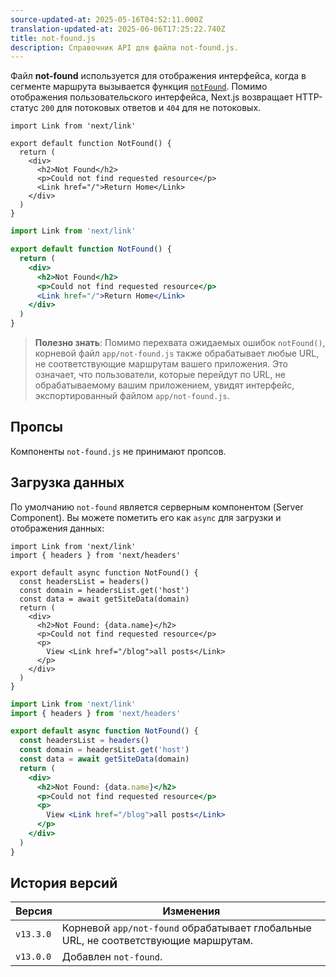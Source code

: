 ```yaml
---
source-updated-at: 2025-05-16T04:52:11.000Z
translation-updated-at: 2025-06-06T17:25:22.740Z
title: not-found.js
description: Справочник API для файла not-found.js.
---
```


Файл **not-found** используется для отображения интерфейса, когда в сегменте маршрута вызывается функция [`notFound`](/docs/app/api-reference/functions/not-found). Помимо отображения пользовательского интерфейса, Next.js возвращает HTTP-статус `200` для потоковых ответов и `404` для не потоковых.

```tsx filename="app/blog/not-found.tsx" switcher
import Link from 'next/link'

export default function NotFound() {
  return (
    <div>
      <h2>Not Found</h2>
      <p>Could not find requested resource</p>
      <Link href="/">Return Home</Link>
    </div>
  )
}
```

```jsx filename="app/blog/not-found.js" switcher
import Link from 'next/link'

export default function NotFound() {
  return (
    <div>
      <h2>Not Found</h2>
      <p>Could not find requested resource</p>
      <Link href="/">Return Home</Link>
    </div>
  )
}
```

> **Полезно знать**: Помимо перехвата ожидаемых ошибок `notFound()`, корневой файл `app/not-found.js` также обрабатывает любые URL, не соответствующие маршрутам вашего приложения. Это означает, что пользователи, которые перейдут по URL, не обрабатываемому вашим приложением, увидят интерфейс, экспортированный файлом `app/not-found.js`.

## Пропсы

Компоненты `not-found.js` не принимают пропсов.

## Загрузка данных

По умолчанию `not-found` является серверным компонентом (Server Component). Вы можете пометить его как `async` для загрузки и отображения данных:

```tsx filename="app/blog/not-found.tsx" switcher
import Link from 'next/link'
import { headers } from 'next/headers'

export default async function NotFound() {
  const headersList = headers()
  const domain = headersList.get('host')
  const data = await getSiteData(domain)
  return (
    <div>
      <h2>Not Found: {data.name}</h2>
      <p>Could not find requested resource</p>
      <p>
        View <Link href="/blog">all posts</Link>
      </p>
    </div>
  )
}
```

```jsx filename="app/blog/not-found.jsx" switcher
import Link from 'next/link'
import { headers } from 'next/headers'

export default async function NotFound() {
  const headersList = headers()
  const domain = headersList.get('host')
  const data = await getSiteData(domain)
  return (
    <div>
      <h2>Not Found: {data.name}</h2>
      <p>Could not find requested resource</p>
      <p>
        View <Link href="/blog">all posts</Link>
      </p>
    </div>
  )
}
```

## История версий

| Версия    | Изменения                                            |
| --------- | ---------------------------------------------------- |
| `v13.3.0` | Корневой `app/not-found` обрабатывает глобальные URL, не соответствующие маршрутам. |
| `v13.0.0` | Добавлен `not-found`.                                |